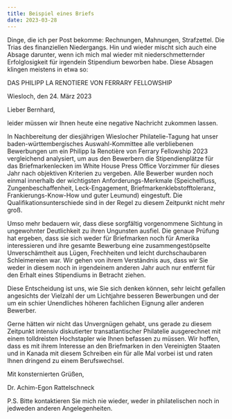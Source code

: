 ```yaml
---
title: Beispiel eines Briefs
date: 2023-03-28
---
```

Dinge, die ich per Post bekomme: Rechnungen, Mahnungen, Strafzettel. Die Trias des finanziellen Niedergangs. Hin und wieder mischt sich auch eine Absage darunter, wenn ich mich mal wieder mit niederschmetternder Erfolglosigkeit für irgendein Stipendium beworben habe. Diese Absagen klingen meistens in etwa so:

DAS PHILIPP LA RENOTIERE VON FERRARY FELLOWSHIP

Wiesloch, den 24. März 2023

Lieber Bernhard,

leider müssen wir Ihnen heute eine negative Nachricht zukommen lassen.

In Nachbereitung der diesjährigen Wieslocher Philatelie-Tagung hat unser baden-württembergisches Auswahl-Kommittee alle verbliebenen Bewerbungen um ein Philipp la Renotière von Ferrary Fellowship 2023 vergleichend analysiert, um aus den Bewerbern die Stipendienplätze für das Briefmarkenlecken im White House Press Office Vorzimmer für dieses Jahr nach objektiven Kriterien zu vergeben. Alle Bewerber wurden noch einmal innerhalb der wichtigsten Anforderungs-Merkmale (Speichelfluss, Zungenbeschaffenheit, Leck-Engagement, Briefmarkenklebstofftoleranz, Frankierungs-Know-How und guter Leumund) eingestuft. Die Qualifikationsunterschiede sind in der Regel zu diesem Zeitpunkt nicht mehr groß.

Umso mehr bedauern wir, dass diese sorgfältig vorgenommene Sichtung in ungewohnter Deutlichkeit zu ihren Ungunsten ausfiel. Die genaue Prüfung hat ergeben, dass sie sich weder für Briefmarken noch für Amerika interessieren und ihre gesamte Bewerbung eine zusammengestöpselte Unverschämtheit aus Lügen, Frechheiten und leicht durchschaubaren Schleimereien war. Wir gehen von ihrem Verständnis aus, dass wir Sie weder in diesem noch in irgendeinem anderen Jahr auch nur entfernt für den Erhalt eines Stipendiums in Betracht ziehen. 

Diese Entscheidung ist uns, wie Sie sich denken können, sehr leicht gefallen angesichts der Vielzahl der um Lichtjahre besseren Bewerbungen und der um ein schier Unendliches höheren fachlichen Eignung aller anderen Bewerber. 

Gerne hätten wir nicht das Unvergnügen gehabt, uns gerade zu diesem Zeitpunkt intensiv diskutierter transatlantischer Philatelie ausgerechnet mit einem tolldreisten Hochstapler wie Ihnen befassen zu müssen. Wir hoffen, dass es mit ihrem Interesse an den Briefmarken in den Vereinigten Staaten und in Kanada mit diesem Schreiben ein für alle Mal vorbei ist und raten Ihnen dringend zu einem Berufswechsel.

Mit konsternierten Grüßen,

Dr. Achim-Egon Rattelschneck

P.S. Bitte kontaktieren Sie mich nie wieder, weder in philatelischen noch in jedweden anderen Angelegenheiten.